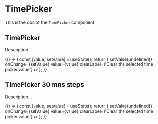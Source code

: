 <!--- TimePicker.stories.mdx --->


<Meta title="Design System/Molecules/TimePicker" component={TimePicker} />

# TimePicker

This is the doc of the `TimePicker` component

## TimePicker

Description...

<Canvas>
  <Story name="base">
    {() => {
      const [value, setValue] = useState();
      return (
        <TimePicker
          label={'Choose a time'}
          disabled={false}
          error={undefined}
          hint={'Description line'}
          id={'tp-1'}
          onClear={() => setValue(undefined)}
          onChange={setValue}
          value={value}
          clearLabel={'Clear the selected time picker value'}
        />
      );
    }}
  </Story>
</Canvas>

## TimePicker 30 mns steps

Description...

<Canvas>
  <Story name="30-mns-step">
    {() => {
      const [value, setValue] = useState();
      return (
        <TimePicker
          step={30}
          label={'Choose a time'}
          disabled={false}
          error={undefined}
          hint={'Description line'}
          id={'tp-1'}
          onClear={() => setValue(undefined)}
          onChange={setValue}
          value={value}
          clearLabel={'Clear the selected time picker value'}
        />
      );
    }}
  </Story>
</Canvas>
